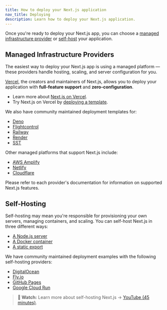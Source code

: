 ```yaml
---
title: How to deploy your Next.js application
nav_title: Deploying
description: Learn how to deploy your Next.js application.
---
```


Once you're ready to deploy your Next.js app, you can choose a [managed infrastructure provider](#managed-infrastructure-providers) or [self-host](#self-hosting) your application.

## Managed Infrastructure Providers

The easiest way to deploy your Next.js app is using a managed platform — these providers handle hosting, scaling, and server configuration for you.

[Vercel](https://vercel.com/docs/frameworks/nextjs?utm_source=next-site&utm_medium=docs&utm_campaign=next-website), the creators and maintainers of Next.js, allows you to deploy your application with **full-feature support** and **zero-configuration**.

- Learn more about [Next.js on Vercel](https://vercel.com/docs/frameworks/nextjs?utm_source=next-site&utm_medium=docs&utm_campaign=next-website).
- Try Next.js on Vercel by [deploying a template](https://vercel.com/templates/next.js?utm_source=next-site&utm_medium=docs&utm_campaign=next-website).

We also have community maintained deployment templates for:

- [Deno](https://github.com/nextjs/deploy-deno)
- [Flightcontrol](https://github.com/nextjs/deploy-flightcontrol)
- [Railway](https://github.com/nextjs/deploy-railway)
- [Render](https://github.com/nextjs/deploy-render)
- [SST](https://github.com/nextjs/deploy-sst)

Other managed platforms that support Next.js include:

- [AWS Amplify](https://docs.amplify.aws/nextjs/)
- [Netlify](https://docs.netlify.com/frameworks/next-js/overview/)
- [Cloudflare](https://developers.cloudflare.com/pages/framework-guides/nextjs/)

Please refer to each provider's documentation for information on supported Next.js features.

## Self-Hosting

Self-hosting may mean you're responsible for provisioning your own servers, managing containers, and scaling. You can self-host Next.js in three different ways:

- [A Node.js server](/docs/app/building-your-application/deploying#nodejs-server)
- [A Docker container](/docs/app/building-your-application/deploying#docker-image)
- [A static export](/docs/app/building-your-application/deploying#static-html-export)

We have community maintained deployment examples with the following self-hosting providers:

- [DigitalOcean](https://github.com/nextjs/deploy-digitalocean)
- [Fly.io](https://github.com/nextjs/deploy-fly)
- [GitHub Pages](https://github.com/nextjs/deploy-github-pages)
- [Google Cloud Run](https://github.com/nextjs/deploy-google-cloud-run)

> **🎥 Watch:** Learn more about self-hosting Next.js → [YouTube (45 minutes)](https://www.youtube.com/watch?v=sIVL4JMqRfc).
